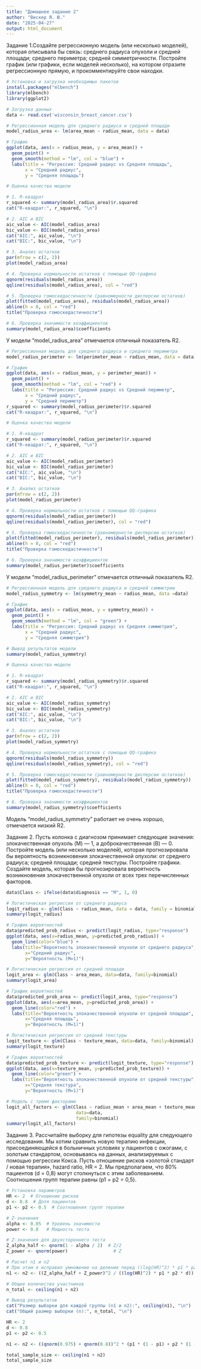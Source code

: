 ---
title: "Домашнее задание 2"
author: "Вискер Я. Ю."
date: "2025-04-27"
output: html_document
---
Задание 1.Создайте регрессионную модель (или несколько моделей), которая описывала бы связь:
среднего радиуса опухоли и средней площади;
среднего периметра;
средней симметричности.
Постройте график (или графики, если моделей несколько), на котором отразите регрессионную прямую, и прокомментируйте свои находки.


```{r}
# Установка и загрузка необходимых пакетов
install.packages("mlbench")
library(mlbench)
library(ggplot2)
```
```{r}
# Загрузка данных
data <- read.csv('wisconsin_breast_cancer.csv')
```

```{r}
# Регрессионная модель для среднего радиуса и средней площади
model_radius_area <- lm(area_mean ~ radius_mean, data = data)

# График
ggplot(data, aes(x = radius_mean, y = area_mean)) +
  geom_point() +
  geom_smooth(method = "lm", col = "blue") +
  labs(title = "Регрессия: Средний радиус vs Средняя площадь",
       x = "Средний радиус",
       y = "Средняя площадь")

```

```{r}
# Оценка качества модели

# 1. R-квадрат
r_squared <- summary(model_radius_area)$r.squared
cat("R-квадрат:", r_squared, "\n")

# 2. AIC и BIC
aic_value <- AIC(model_radius_area)
bic_value <- BIC(model_radius_area)
cat("AIC:", aic_value, "\n")
cat("BIC:", bic_value, "\n")

# 3. Анализ остатков
par(mfrow = c(2, 2))
plot(model_radius_area)

# 4. Проверка нормальности остатков с помощью QQ-графика
qqnorm(residuals(model_radius_area))
qqline(residuals(model_radius_area), col = "red")

# 5. Проверка гомоскедастичности (равномерности дисперсии остатков)
plot(fitted(model_radius_area), residuals(model_radius_area))
abline(h = 0, col = "red")
title("Проверка гомоскедастичности")

# 6. Проверка значимости коэффициентов
summary(model_radius_area)$coefficients
```
У модели "model_radius_area" отмечается отличный показатель R2.

```{r}
# Регрессионная модель для среднего радиуса и среднего периметра
model_radius_perimeter <- lm(perimeter_mean ~ radius_mean, data = data)

# График
ggplot(data, aes(x = radius_mean, y = perimeter_mean)) +
  geom_point() +
  geom_smooth(method = "lm", col = "red") +
  labs(title = "Регрессия: Средний радиус vs Средний периметр",
       x = "Средний радиус",
       y = "Средний периметр")
r_squared <- summary(model_radius_perimeter)$r.squared
cat("R-квадрат:", r_squared, "\n")
```

```{r}
# Оценка качества модели

# 1. R-квадрат
r_squared <- summary(model_radius_perimeter)$r.squared
cat("R-квадрат:", r_squared, "\n")

# 2. AIC и BIC
aic_value <- AIC(model_radius_perimeter)
bic_value <- BIC(model_radius_perimeter)
cat("AIC:", aic_value, "\n")
cat("BIC:", bic_value, "\n")

# 3. Анализ остатков
par(mfrow = c(2, 2))
plot(model_radius_perimeter)

# 4. Проверка нормальности остатков с помощью QQ-графика
qqnorm(residuals(model_radius_perimeter))
qqline(residuals(model_radius_perimeter), col = "red")

# 5. Проверка гомоскедастичности (равномерности дисперсии остатков)
plot(fitted(model_radius_perimeter), residuals(model_radius_perimeter))
abline(h = 0, col = "red")
title("Проверка гомоскедастичности")

# 6. Проверка значимости коэффициентов
summary(model_radius_perimeter)$coefficients
```
У модели "model_radius_perimeter" отмечается отличный показатель R2.

```{r}
# Регрессионная модель для среднего радиуса и средней симметрии
model_radius_symmetry <- lm(symmetry_mean ~ radius_mean, data =data)

# График
ggplot(data, aes(x = radius_mean, y = symmetry_mean)) +
  geom_point() +
  geom_smooth(method = "lm", col = "green") +
  labs(title = "Регрессия: Средний радиус vs Средняя симметрия",
       x = "Средний радиус",
       y = "Средняя симметрия")

```

```{r}
# Вывод результатов модели
summary(model_radius_symmetry)

# Оценка качества модели

# 1. R-квадрат
r_squared <- summary(model_radius_symmetry)$r.squared
cat("R-квадрат:", r_squared, "\n")

# 2. AIC и BIC
aic_value <- AIC(model_radius_symmetry)
bic_value <- BIC(model_radius_symmetry)
cat("AIC:", aic_value, "\n")
cat("BIC:", bic_value, "\n")

# 3. Анализ остатков
par(mfrow = c(2, 2))
plot(model_radius_symmetry)

# 4. Проверка нормальности остатков с помощью QQ-графика
qqnorm(residuals(model_radius_symmetry))
qqline(residuals(model_radius_symmetry), col = "red")

# 5. Проверка гомоскедастичности (равномерности дисперсии остатков)
plot(fitted(model_radius_symmetry), residuals(model_radius_symmetry))
abline(h = 0, col = "red")
title("Проверка гомоскедастичности")

# 6. Проверка значимости коэффициентов
summary(model_radius_symmetry)$coefficients
```
Модель "model_radius_symmetry" работает не очень хорошо, отмечается низкий R2.






Задание 2. Пусть колонка с диагнозом принимает следующие значения: злокачественная опухоль (M) — 1, а доброкачественная (B) — 0. Постройте модель (или несколько моделей), которая прогнозировала бы вероятность возникновения злокачественной опухоли:
от среднего радиуса;
средней площади;
средней текстуры.
Постройте графики. Создайте модель, которая бы прогнозировала вероятность возникновения злокачественной опухоли от всех трех перечисленных факторов.
```{r}
data$Class <- ifelse(data$diagnosis == "M", 1, 0)
```


```{r}
# Логистическая регрессия от среднего радиуса
logit_radius <- glm(Class ~ radius_mean, data = data, family = binomial)
summary(logit_radius)

# График вероятностей
data$predicted_prob_radius <- predict(logit_radius, type="response")
ggplot(data, aes(x=radius_mean, y=predicted_prob_radius)) +
  geom_line(color="blue") +
  labs(title="Вероятность злокачественной опухоли от среднего радиуса",
       x="Средний радиус",
       y="Вероятность (M=1)")
```

```{r}
# Логистическая регрессия от средней площади
logit_area <- glm(Class ~ area_mean, data=data, family=binomial)
summary(logit_area)

# График вероятностей
data$predicted_prob_area <- predict(logit_area, type="response")
ggplot(data, aes(x=area_mean, y=predicted_prob_area)) +
  geom_line(color="red") +
  labs(title="Вероятность злокачественной опухоли от средней площади",
       x="Средняя площадь",
       y="Вероятность (M=1)")
```

```{r}
# Логистическая регрессия от средней текстуры
logit_texture <- glm(Class ~ texture_mean, data=data, family=binomial)
summary(logit_texture)

# График вероятностей
data$predicted_prob_texture <- predict(logit_texture, type="response")
ggplot(data, aes(x=texture_mean, y=predicted_prob_texture)) +
  geom_line(color="green") +
  labs(title="Вероятность злокачественной опухоли от средней текстуры",
       x="Средняя текстура",
       y="Вероятность (M=1)")
```

```{r}
# Модель с тремя факторами
logit_all_factors <- glm(Class ~ radius_mean + area_mean + texture_mean,
                          data=data,
                          family=binomial)
summary(logit_all_factors)
```

Задание 3. Рассчитайте выборку для гипотезы equality для следующего исследования. Мы хотим сравнить новую терапию инфекции, присоединяющейся в больничных условиях у пациентов с ожогами, с золотым стандартом, основываясь на данных, анализируемых с помощью регрессии Кокса. Пусть отношение рисков «золотой стандарт / новая терапия», hazard ratio, HR = 2. Мы предполагаем, что 80% пациентов (d = 0,8) могут столкнуться с этим заболеванием. Соотношения групп терапии равны (p1 = p2 = 0,5).

```{r}
# Установка параметров
HR <- 2  # Отношение рисков
d <- 0.8  # Доля пациентов
p1 <- p2 <- 0.5  # Соотношения групп терапии

# Z-значения
alpha <- 0.05  # Уровень значимости
power <- 0.8   # Мощность теста

# Z-значения для двухстороннего теста
Z_alpha_half <- qnorm(1 - alpha / 2)  # Z/2
Z_power <- qnorm(power)                 # Z

# Расчет n1 и n2
# При этом я исправил умножение на деление перед ((log(HR)^2) * p1 * p2 * d)), так как из формулы ДЗ при умножении выборка получалась из 2 человек
n1 <- n2 <- ((Z_alpha_half + Z_power)^2 / ((log(HR)^2) * p1 * p2 * d))

# Общее количество участников
n_total <- ceiling(n1 + n2)

# Вывод результатов
cat("Размер выборки для каждой группы (n1 и n2):", ceiling(n1), "\n")
cat("Общий размер выборки (n):", n_total, "\n")
```


```{r}
HR <- 2
d <- 0.8
p1 <- p2 <- 0.5

n1 <- n2 <- ((qnorm(0.975) + qnorm(0.8))^2 * (p1 * (1 - p1) + p2 * (1 - p2))) / ((log(HR))^2)

total_sample_size <- ceiling(n1 + n2)
total_sample_size
```





